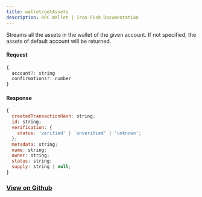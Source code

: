 ```yaml
---
title: wallet/getAssets
description: RPC Wallet | Iron Fish Documentation
---
```


Streams all the assets in the wallet of the given account. If not specified, the assets of default account will be returned.

#### Request

```js
{
  account?: string
  confirmations?: number
}
```

#### Response

```js
{
  createdTransactionHash: string;
  id: string;
  verification: {
    status: 'verified' | 'unverified' | 'unknown';
  };
  metadata: string;
  name: string;
  owner: string;
  status: string;
  supply: string | null;
}
```

### [View on Github](https://github.com/iron-fish/ironfish/blob/master/ironfish/src/rpc/routes/wallet/getAssets.ts)

